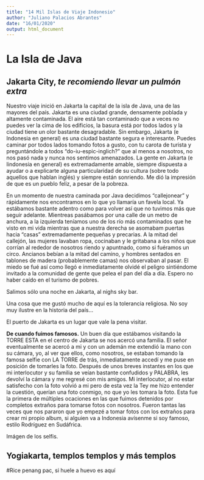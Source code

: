 ```yaml
---
title: "14 Mil Islas de Viaje Indonesio"
author: "Juliano Palacios Abrantes"
date: "16/01/2020"
output: html_document
---
```


# La Isla de Java

## Jakarta City, *te recomiendo llevar un pulmón extra*

Nuestro viaje inició en Jakarta la capital de la isla de Java, una de las mayores del país. Jakarta es una ciudad grande, densamente poblada y altamente contaminada. El aire está tan contaminado que a veces no puedes ver la cima de los edificios, la basura está por todos lados y la ciudad tiene un olor bastante desagradable. Sin embargo, Jakarta (e Indonesia en general) es una ciudad bastante segura e interesante. Puedes caminar por todos lados tomando fotos a gusto, con tu carota de turista y preguntándole a todos "do-iu-espic-inglich?" que al menos a nosotros, no nos pasó nada y nunca nos sentimos amenazados. La gente en Jakarta (e Iindonesia en general) es extremadamente amable, siempre dispuesta a ayudar o a explicarte alguna particularidad de su cultura (sobre todo aquellos que hablan inglés) y siempre están sonriendo. Me dió la impresión de que es un pueblo feliz, a pesar de la pobreza.

En un momento de nuestra caminada por Java decidimos "callejonear" y rápidamente nos encontramos en lo que yo llamaría un favela local. Ya estábamos bastante adentro como para volver así que no tuvimos más que seguir adelante. Mientreas pasábamos por una calle de un metro de anchura, a la izquierda teníamos uno de los río más contaminados que he visto en mi vida mientras que a nuestra derecha se asomabam puertas hacia "casas" extremadamente pequeñas y precarias. A la mitad del callejón, las mujeres lavaban ropa, cocinaban y le gritabana a los niños que corrían al rededor de nosotros riendo y apuntnado, como si fuéramos un circo. Ancianos bebían a la mitad del camino, y hombres sentados en tablones de madera (probablemente camas) nos observaban al pasar. El miedo se fué así como llegó e inmediatamente olvidé el peligro sintiéndome invitado a la comunidad de gente que pelea el pan del día a día. Espero no haber caído en el turismo de pobres.

Salimos sólo una noche en Jakarta, al nighs sky bar. 

Una cosa que me gustó mucho de aquí es la tolerancia religiosa. No soy muy ilustre en la historia del país... 

El puerto de Jakarta es un lugar que vale la pena visitar. 

**De cuando fuimos famosos.** Un buen día que estábamos visitando la TORRE ESTA en el centro de Jakarta se nos acercó una familia. El señor eventualmente se acercó a mi y con un ademán me extendió la mano con su cámara, yo, al ver que ellos, como nosotros, se estaban tomando la famosa selfie con LA TORRE de trás, inmediatamente accedí y me puse en posición de tomarles la foto. Después de unos breves instantes en los que mi interlocutor y su familia se veían bastante confudidos y PALABRA, les devolví la cámara y me regresé con mis amigos. Mi interlocutor, al no estar satisfecho con la foto volvió a mi pero de esta vez la Tey me hizo entender la cuestión, querían una foto conmigo, no que yo les tomara la foto. Esta fue la primera de múltiples ocaciones en las que fuimos detenidos por completos extraños para tomarse fotos con nosotros. Fueron tantas las veces que nos pararon que yo empezé a tomar fotos con los extraños para crear mi propio album, si alguien va a Indonesia avísenme si soy famoso, estilo Rodríguez en Sudáfrica. 

Imágen de los selfis. 

## Yogiakarta, templos templos y más templos

#Rice penang pac, si huele a huevo es aquí
